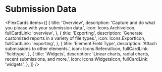 

# Submission Data

<FlexCards
  items={[
    {
      title: 'Overview',
      description: 'Capture and do what you please with your submission data.',
      icon: Icons.ArchiveIcon,
      fullCardLink: 'overview',
    },
    {
      title: 'Exporting',
      description: 'Generate customized reports in a variety of file types.',
      icon: Icons.ExportIcon,
      fullCardLink: 'exporting',
    },
    {
      title: 'Element Field Type',
      description: 'Attach submissions to other elements.',
      icon: Icons.ReferralIcon,
      fullCardLink: 'fieldtype',
    },
    {
      title: 'Widgets',
      description:
        'Linear charts, radial charts, recent submissions, and more.',
      icon: Icons.WidgetsIcon,
      fullCardLink: 'widgets',
    },
  ]}
/>
